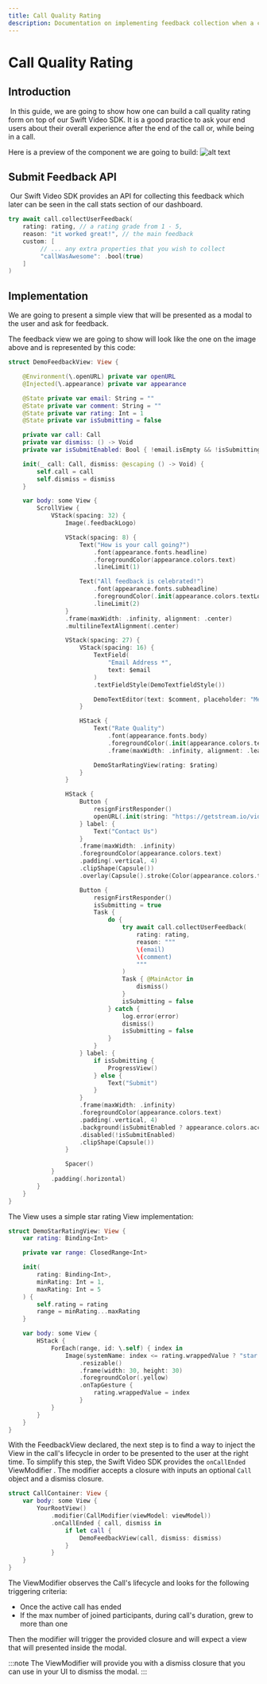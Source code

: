 ```yaml
---
title: Call Quality Rating
description: Documentation on implementing feedback collection when a call ends.
---
```


# Call Quality Rating

## Introduction
​
In this guide, we are going to show how one can build a call quality rating form on top of our Swift Video SDK. It is a good practice to ask your end users about their overall experience after the end of the call or, while being in a call.

Here is a preview of the component we are going to build:
![alt text](../assets/call-quality-rating.png)

## Submit Feedback API
​
Our Swift Video SDK provides an API for collecting this feedback which later can be seen in the call stats section of our dashboard.

```swift
try await call.collectUserFeedback(
    rating: rating, // a rating grade from 1 - 5,
    reason: "it worked great!", // the main feedback
    custom: [
         // ... any extra properties that you wish to collect
         "callWasAwesome": .bool(true)
    ]
)
```

## Implementation

We are going to present a simple view that will be presented as a modal to the user and ask for feedback. 

The feedback view we are going to show will look like the one on the image above and is represented by this code:

```swift
struct DemoFeedbackView: View {

    @Environment(\.openURL) private var openURL
    @Injected(\.appearance) private var appearance

    @State private var email: String = ""
    @State private var comment: String = ""
    @State private var rating: Int = 1
    @State private var isSubmitting = false

    private var call: Call
    private var dismiss: () -> Void
    private var isSubmitEnabled: Bool { !email.isEmpty && !isSubmitting }

    init(_ call: Call, dismiss: @escaping () -> Void) {
        self.call = call
        self.dismiss = dismiss
    }

    var body: some View {
        ScrollView {
            VStack(spacing: 32) {
                Image(.feedbackLogo)

                VStack(spacing: 8) {
                    Text("How is your call going?")
                        .font(appearance.fonts.headline)
                        .foregroundColor(appearance.colors.text)
                        .lineLimit(1)

                    Text("All feedback is celebrated!")
                        .font(appearance.fonts.subheadline)
                        .foregroundColor(.init(appearance.colors.textLowEmphasis))
                        .lineLimit(2)
                }
                .frame(maxWidth: .infinity, alignment: .center)
                .multilineTextAlignment(.center)

                VStack(spacing: 27) {
                    VStack(spacing: 16) {
                        TextField(
                            "Email Address *",
                            text: $email
                        )
                        .textFieldStyle(DemoTextfieldStyle())

                        DemoTextEditor(text: $comment, placeholder: "Message")
                    }

                    HStack {
                        Text("Rate Quality")
                            .font(appearance.fonts.body)
                            .foregroundColor(.init(appearance.colors.textLowEmphasis))
                            .frame(maxWidth: .infinity, alignment: .leading)

                        DemoStarRatingView(rating: $rating)
                    }
                }

                HStack {
                    Button {
                        resignFirstResponder()
                        openURL(.init(string: "https://getstream.io/video/#contact")!)
                    } label: {
                        Text("Contact Us")
                    }
                    .frame(maxWidth: .infinity)
                    .foregroundColor(appearance.colors.text)
                    .padding(.vertical, 4)
                    .clipShape(Capsule())
                    .overlay(Capsule().stroke(Color(appearance.colors.textLowEmphasis), lineWidth: 1))

                    Button {
                        resignFirstResponder()
                        isSubmitting = true
                        Task {
                            do {
                                try await call.collectUserFeedback(
                                    rating: rating,
                                    reason: """
                                    \(email)
                                    \(comment)
                                    """
                                )
                                Task { @MainActor in
                                    dismiss()
                                }
                                isSubmitting = false
                            } catch {
                                log.error(error)
                                dismiss()
                                isSubmitting = false
                            }
                        }
                    } label: {
                        if isSubmitting {
                            ProgressView()
                        } else {
                            Text("Submit")
                        }
                    }
                    .frame(maxWidth: .infinity)
                    .foregroundColor(appearance.colors.text)
                    .padding(.vertical, 4)
                    .background(isSubmitEnabled ? appearance.colors.accentBlue : appearance.colors.lightGray)
                    .disabled(!isSubmitEnabled)
                    .clipShape(Capsule())
                }

                Spacer()
            }
            .padding(.horizontal)
        }
    }
}
```

The View uses a simple star rating View implementation:

```swift
struct DemoStarRatingView: View {
    var rating: Binding<Int>

    private var range: ClosedRange<Int>

    init(
        rating: Binding<Int>,
        minRating: Int = 1,
        maxRating: Int = 5
    ) {
        self.rating = rating
        range = minRating...maxRating
    }

    var body: some View {
        HStack {
            ForEach(range, id: \.self) { index in
                Image(systemName: index <= rating.wrappedValue ? "star.fill" : "star")
                    .resizable()
                    .frame(width: 30, height: 30)
                    .foregroundColor(.yellow)
                    .onTapGesture {
                        rating.wrappedValue = index
                    }
            }
        }
    }
}
```

With the FeedbackView declared, the next step is to find a way to inject the View in the call's lifecycle in order to be presented to the user at the right time. To simplify this step, the Swift Video SDK provides the `onCallEnded` ViewModifier . The modifier accepts a closure with inputs an optional `Call` object and a dismiss closure. 

```swift
struct CallContainer: View {      
    var body: some View {
        YourRootView()
            .modifier(CallModifier(viewModel: viewModel))
            .onCallEnded { call, dismiss in
                if let call {
                    DemoFeedbackView(call, dismiss: dismiss)
                }
            }
    }
}
```

The ViewModifier observes the Call's lifecycle and looks for the following triggering criteria:
- Once the active call has ended
- If the max number of joined participants, during call's duration, grew to more than one

Then the modifier will trigger the provided closure and will expect a view that will presented inside the modal.

:::note
The ViewModifier will provide you with a dismiss closure that you can use in your UI to dismiss the modal.
:::